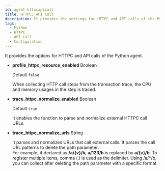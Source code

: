 ```yaml
---
id: agent-httpcapicall
title: HTTPC, API Call
description: It provides the settings for HTTPC and API calls of the Python agent.
tags:
  - Python
  - HTTPC
  - API Call
  - Configuration
---
```


It provides the options for HTTPC and API calls of the Python agent.

-   **profile_httpc_resource_enabled** <span class='type'>Boolean</span>

    Default `false`

    When collecting HTTP call steps from the transaction trace, the CPU and memory usages in the step is traced.

-   **trace_httpc_normalize_enabled** <span class='type'>Boolean</span>

    Default `true`

    It enables the function to parse and normalize external HTTPC call URLs. 

-   **trace_httpc_normalize_urls** <span class='type'>String</span>

    It parses and normalizes URLs that call external calls. It parses the call URL patterns to delete the path parameter.\
    For example, if declared as **/a/{v}/b**, **a/123/b** is replaced by **a/{v}/b**. To register multiple items, comma (,) is used as the delimiter. Using /a/\*/b, you can collect after deleting the path parameter with a specific format.      
